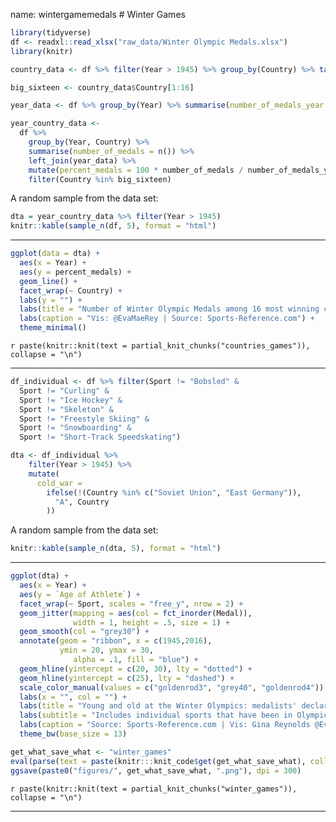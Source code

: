 name: wintergamemedals
# Winter Games

```{r, echo = F}
library(tidyverse)
df <- readxl::read_xlsx("raw_data/Winter Olympic Medals.xlsx")
library(knitr)
```

```{r, echo = F}
country_data <- df %>% filter(Year > 1945) %>% group_by(Country) %>% tally() %>% arrange(desc(n))

big_sixteen <- country_data$Country[1:16]

year_data <- df %>% group_by(Year) %>% summarise(number_of_medals_year = n())

year_country_data <-
  df %>%
    group_by(Year, Country) %>%
    summarise(number_of_medals = n()) %>%
    left_join(year_data) %>%
    mutate(percent_medals = 100 * number_of_medals / number_of_medals_year) %>%
    filter(Country %in% big_sixteen)
```

A random sample from the data set: 
```{r, echo = F}
dta = year_country_data %>% filter(Year > 1945)
knitr::kable(sample_n(df, 5), format = "html")
```

---

```{r countries_games, eval = F, echo = F}
ggplot(data = dta) + 
  aes(x = Year) +
  aes(y = percent_medals) +
  geom_line() + 
  facet_wrap(~ Country) +
  labs(y = "") +
  labs(title = "Number of Winter Olympic Medals among 16 most winning countries, 1948-2014") +
  labs(caption = "Vis: @EvaMaeRey | Source: Sports-Reference.com") +
  theme_minimal()
```


`r paste(knitr::knit(text = partial_knit_chunks("countries_games")), collapse = "\n")`

---

```{r, echo = F}
df_individual <- df %>% filter(Sport != "Bobsled" &
  Sport != "Curling" &
  Sport != "Ice Hockey" &
  Sport != "Skeleton" &
  Sport != "Freestyle Skiing" &
  Sport != "Snowboarding" &
  Sport != "Short-Track Speedskating")

dta <- df_individual %>%
    filter(Year > 1945) %>%
    mutate(
      cold_war =
        ifelse(!(Country %in% c("Soviet Union", "East Germany")),
          "A", Country
        ))


```

A random sample from the data set: 
```{r, echo = F}
knitr::kable(sample_n(dta, 5), format = "html")
```

---

```{r winter_games, fig.width=10, fig.height=6, eval=F, echo=F}
ggplot(dta) +
  aes(x = Year) +
  aes(y = `Age of Athlete`) +
  facet_wrap(~ Sport, scales = "free_y", nrow = 2) +
  geom_jitter(mapping = aes(col = fct_inorder(Medal)), 
              width = 1, height = .5, size = 1) +
  geom_smooth(col = "grey30") +
  annotate(geom = "ribbon", x = c(1945,2016),
           ymin = 20, ymax = 30, 
              alpha = .1, fill = "blue") +
  geom_hline(yintercept = c(20, 30), lty = "dotted") +
  geom_hline(yintercept = c(25), lty = "dashed") +
  scale_color_manual(values = c("goldenrod3", "grey40", "goldenrod4")) +
  labs(x = "", col = "") +
  labs(title = "Young and old at the Winter Olympics: medalists' declared ages have risen in recent years") + 
  labs(subtitle = "Includes individual sports that have been in Olympic since 1965") +
  labs(caption = "Source: Sports-Reference.com | Vis: Gina Reynolds @EvaMaeRey \nValues 'jittered' to reduce overplotting") +
  theme_bw(base_size = 13)
```

```{r, echo = F, warning=F, message=F, eval = T, fig.show='hide'}
get_what_save_what <- "winter_games"
eval(parse(text = paste(knitr:::knit_code$get(get_what_save_what), collapse = "")))
ggsave(paste0("figures/", get_what_save_what, ".png"), dpi = 300)
```

`r paste(knitr::knit(text = partial_knit_chunks("winter_games")), collapse = "\n")`

---